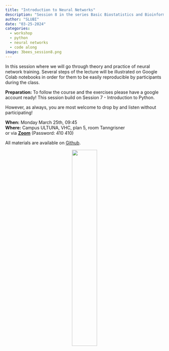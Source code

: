 ```yaml
---
title: "Introduction to Neural Networks"
description: "Session 8 in the series Basic Biostatistics and Bioinformatics"
author: "SLUBI"
date: "03-25-2024"
categories:
  - workshop
  - python
  - neural networks
  - code along
image: 3bees_session8.png
---
```


In this session where we will go through theory and practice of neural network training. Several steps of the lecture will be illustrated on Google Colab notebooks in order for them to be easily reproducible by participants during the class.

**Preparation:** To follow the course and the exercises please have a google account ready! This session build on Session 7 - Introduction to Python. 

However, as always, you are most welcome to drop by and listen without participating!

**When:** Monday March 25th, 09:45 \
**Where:** Campus ULTUNA, VHC, plan 5, room Tanngrisner\
or via **[Zoom](https://slu-se.zoom.us/j/69486568642)** (Password: 410 410)

All materials are available on [Github](https://github.com/SLUBioinformaticsInfrastructure/Three_Bees_Workshop_Series).

<center>
![](../../../images/3bees_fulltext_ampersand2.png){.class width=40%}
